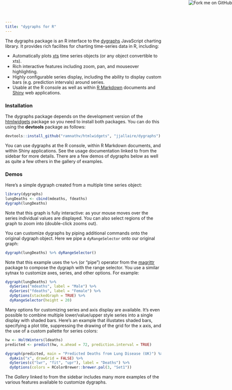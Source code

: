 ```yaml
---
title: "dygraphs for R"
---
```


The dygraphs package is an R interface to the [dygraphs](http://dygraphs.com) JavaScript charting library. It provides rich facilites for charting time-series data in R, including:

- Automatically plots [xts](http://cran.rstudio.com/web/packages/xts/index.html) time series objects (or any object convertible to xts).
- Rich interactive features including zoom, pan, and mouseover highlighting.
- Highly configurable series display, including the ability to display custom bars (e.g. prediction intervals) around series.
- Usable at the R console as well as within [R Markdown](http://rmarkdown.rstudio.com) documents and [Shiny](http://shiny.rstudio.com) web applications.

### Installation

The dygraphs package depends on the development version of the [htmlwidgets](https://github.com/ramnathv/htmlwidgets) package so you need to install both packages. You can do this using the **devtools** package as follows:

```r
devtools::install_github("ramnathv/htmlwidgets", "jjallaire/dygraphs")
```

You can use dygraphs at the R console, within R Markdown documents, and within Shiny applications. See the usage documentation linked to from the sidebar for more details. There are a few demos of dygraphs below as well as quite a few others in the gallery of examples.

### Demos

Here's a simple dygraph created from a multiple time series object:

```r
library(dygraphs)
lungDeaths <- cbind(mdeaths, fdeaths)
dygraph(lungDeaths)
```

Note that this graph is fully interactive: as your mouse moves over the series individual values are displayed. You can also select regions of the graph to zoom into (double-click zooms out).

You can customize dygraphs by piping additional commands onto the original dygraph object. Here we pipe a `dyRangeSelector` onto our original graph:

```r
dygraph(lungDeaths) %>% dyRangeSelector()
```

Note that this example uses the `%>%` (or "pipe") operator from the [magrittr](http://cran.r-project.org/web/packages/magrittr/vignettes/magrittr.html) package to compose the dygraph with the range selector. You use a similar sytnax to customize axes, series, and other options. For example:

```r
dygraph(lungDeaths) %>%
  dySeries("mdeaths", label = "Male") %>%
  dySeries("fdeaths", label = "Female") %>%
  dyOptions(stackedGraph = TRUE) %>%
  dyRangeSelector(height = 20)
```

Many options for customizing series and axis display are available. It's even possible to combine multiple lower/value/upper style series into a single display with shaded bars. Here's an example that illustates shaded bars, specifying a plot title, suppressing the drawing of the grid for the x axis, and the use of a custom pallette for series colors:


```r
hw <- HoltWinters(ldeaths)
predicted <- predict(hw, n.ahead = 72, prediction.interval = TRUE)

dygraph(predicted, main = "Predicted Deaths from Lung Disease (UK)") %>%
  dyAxis("x", drawGrid = FALSE) %>%
  dySeries(c("lwr", "fit", "upr"), label = "Deaths") %>%
  dyOptions(colors = RColorBrewer::brewer.pal(3, "Set1"))
```

The *Gallery* linked to from the sidebar includes many more examples of the various features available to customize dygraphs.


<!-- Fork me on Github Button -->

<a href="https://github.com/jjallaire/dygraphs"><img style="position: absolute; top: 0; right: 0; border: 0;" src="https://camo.githubusercontent.com/38ef81f8aca64bb9a64448d0d70f1308ef5341ab/68747470733a2f2f73332e616d617a6f6e6177732e636f6d2f6769746875622f726962626f6e732f666f726b6d655f72696768745f6461726b626c75655f3132313632312e706e67" alt="Fork me on GitHub" data-canonical-src="https://s3.amazonaws.com/github/ribbons/forkme_right_darkblue_121621.png"></a>




